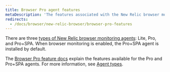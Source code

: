 ```yaml
---
title: Browser Pro agent features
metaDescription: 'The features associated with the New Relic browser monitoring Pro and Pro+SPA agents.'
redirects:
  - /docs/browser/new-relic-browser/browser-pro-features
---
```


There are three [types of New Relic browser monitoring agents](/docs/browser/browser-monitoring/installation/install-browser-monitoring-agent#agent-types): Lite, Pro, and Pro+SPA. When browser monitoring is enabled, the Pro+SPA agent is installed by default. 

The [Browser Pro feature docs](/docs/browser/new-relic-browser/browser-pro-features) explain the features available for the Pro and Pro+SPA agents. For more information, see [Agent types](/docs/browser/browser-monitoring/installation/install-browser-monitoring-agent#agent-types).


